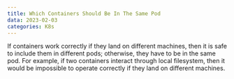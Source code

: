 ```yaml
---
title: Which Containers Should Be In The Same Pod
data: 2023-02-03
categories: K8s
---
```

If containers work correctly if they land on different machines, then it is
safe to include them in different pods; otherwise, they have to be in the same
pod. For example, if two containers interact through local filesystem, then it would
be impossible to operate correctly if they land on different machines.
